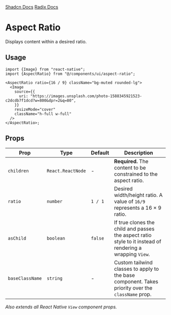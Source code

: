 
<div style={{display: "flex", flexDirection: "row", gap: "2rem"}}>
  <a
    href={`${process.env.STORYBOOK_URL}/?path=/story/aspectratio--default&globals=backgrounds.value:light`}
  >
    <StorybookIcon color="#FE4785" width={25} height={25} />
  </a>
  <a href="https://github.com/moveinready-casa/shadcn-native/tree/main/registry/ui/aspect-ratio.tsx">
    <GithubIcon width={25} height={25} />
  </a>
  <a href="https://ui.shadcn.com/docs/components/aspect-ratio">Shadcn Docs</a>
  <a href="https://www.radix-ui.com/primitives/docs/components/aspect-ratio">
    Radix Docs
  </a>
</div>

# Aspect Ratio

Displays content within a desired ratio.

<Preview component="aspectratio" />

## Usage

```tsx
import {Image} from "react-native";
import {AspectRatio} from "@/components/ui/aspect-ratio";

<AspectRatio ratio={16 / 9} className="bg-muted rounded-lg">
  <Image
    source={{
      uri: "https://images.unsplash.com/photo-1588345921523-c2dcdb7f1dcd?w=800&dpr=2&q=80",
    }}
    resizeMode="cover"
    className="h-full w-full"
  />
</AspectRatio>;
```

## Props

| Prop            | Type              | Default | Description                                                                                              |
| --------------- | ----------------- | ------- | -------------------------------------------------------------------------------------------------------- |
| `children`      | `React.ReactNode` | -       | **Required.** The content to be constrained to the aspect ratio.                                         |
| `ratio`         | `number`          | `1 / 1` | Desired width/height ratio. A value of `16/9` represents a 16 × 9 ratio.                                 |
| `asChild`       | `boolean`         | `false` | If true clones the child and passes the aspect ratio style to it instead of rendering a wrapping `View`. |
| `baseClassName` | `string`          | -       | Custom tailwind classes to apply to the base component. Takes priority over the `className` prop.        |

_Also extends all React Native `View` component props._
